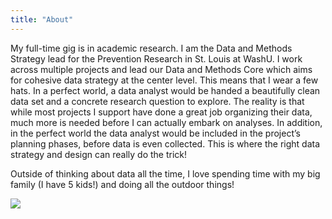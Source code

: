 ```yaml
---
title: "About"
---
```


My full-time gig is in academic research. I am the Data and Methods Strategy lead for the Prevention Research in St. Louis at WashU. I work across multiple projects and lead our Data and Methods Core which aims for cohesive data strategy at the center level. This means that I wear a few hats. In a perfect world, a data analyst would be handed a beautifully clean data set and a concrete research question to explore. The reality is that while most projects I support have done a great job organizing their data, much more is needed before I can actually embark on analyses. In addition, in the perfect world the data analyst would be included in the project's planning phases, before data is even collected. This is where the right data strategy and design can really do the trick!

Outside of thinking about data all the time, I love spending time with my big family (I have 5 kids!) and doing all the outdoor things!

![](credit-jessica-ruscello-unsplash.jpg)
